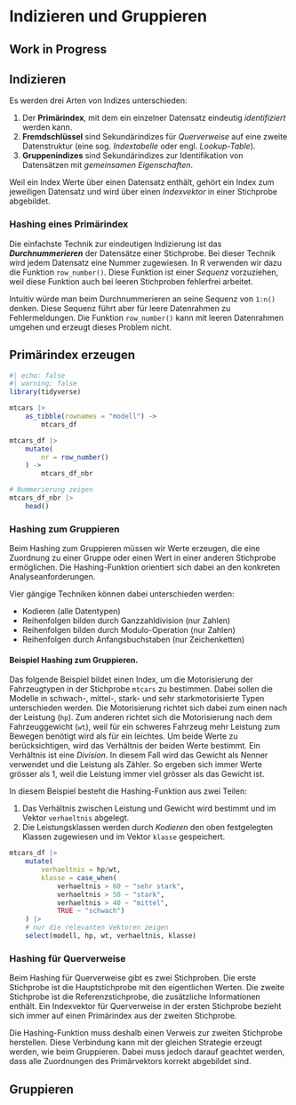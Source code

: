 # Indizieren und Gruppieren {#sec-chapter-indizieren-gruppieren}

::: {.callout-warning}
## Work in Progress
::: 

## Indizieren

Es werden drei Arten von Indizes unterschieden: 

1. Der **Primärindex**, mit dem ein einzelner Datensatz eindeutig *identifiziert* werden kann. 
2. **Fremdschlüssel** sind Sekundärindizes für *Querverweise* auf eine zweite Datenstruktur (eine sog. *Indextabelle* oder engl. *Lookup-Table*).
3. **Gruppenindizes** sind Sekundärindizes zur Identifikation von Datensätzen mit *gemeinsamen Eigenschaften*.

Weil ein Index Werte über einen Datensatz enthält, gehört ein Index zum jeweiligen Datensatz und wird über einen *Indexvektor* in einer Stichprobe abgebildet.

### Hashing eines Primärindex

Die einfachste Technik zur eindeutigen Indizierung ist das ***Durchnummerieren*** der Datensätze einer Stichprobe. Bei dieser Technik wird jedem Datensatz eine Nummer zugewiesen. In R verwenden wir dazu die Funktion `row_number()`. Diese Funktion ist einer *Sequenz* vorzuziehen, weil diese Funktion auch bei leeren Stichproben fehlerfrei arbeitet.

::: {.callout-warning}
Intuitiv würde man beim Durchnummerieren an seine Sequenz von `1:n()` denken. Diese Sequenz führt aber für leere Datenrahmen zu Fehlermeldungen. Die Funktion `row_number()` kann mit leeren Datenrahmen umgehen und erzeugt dieses Problem nicht.
::: 

::: {#exm-durchnummerieren}
## Primärindex erzeugen
```r
#| echo: false
#| warning: false
library(tidyverse)
```

```r
mtcars |> 
    as_tibble(rownames = "modell") ->
        mtcars_df

mtcars_df |> 
    mutate(
        nr = row_number()
    ) -> 
        mtcars_df_nbr

# Nummerierung zeigen
mtcars_df_nbr |> 
    head()

```
:::

### Hashing zum Gruppieren

Beim Hashing zum Gruppieren müssen wir Werte erzeugen, die eine Zuordnung zu einer Gruppe oder einen Wert in einer anderen Stichprobe ermöglichen. Die Hashing-Funktion orientiert sich dabei an den konkreten Analyseanforderungen. 

Vier gängige Techniken können dabei unterschieden werden: 

- Kodieren (alle Datentypen)
- Reihenfolgen bilden durch Ganzzahldivision (nur Zahlen)
- Reihenfolgen bilden durch Modulo-Operation (nur Zahlen)
- Reihenfolgen durch Anfangsbuchstaben (nur Zeichenketten)

#### Beispiel Hashing zum Gruppieren.

Das folgende Beispiel bildet einen Index, um die Motorisierung der Fahrzeugtypen in der Stichprobe `mtcars` zu bestimmen. Dabei sollen die Modelle in schwach-, mittel-, stark- und sehr starkmotorisierte Typen unterschieden werden. Die Motorisierung richtet sich dabei zum einen nach der Leistung (`hp`). Zum anderen richtet sich die Motorisierung nach dem Fahrzeuggewicht (`wt`), weil für ein schweres Fahrzeug mehr Leistung zum Bewegen benötigt wird als für ein leichtes. Um beide Werte zu berücksichtigen, wird das Verhältnis der beiden Werte bestimmt. Ein Verhältnis ist eine *Division*. In diesem Fall wird das Gewicht als Nenner verwendet und die Leistung als Zähler. So ergeben sich immer Werte grösser als 1, weil die Leistung immer viel grösser als das Gewicht ist.

In diesem Beispiel besteht die Hashing-Funktion aus zwei Teilen: 

1. Das Verhältnis zwischen Leistung und Gewicht wird bestimmt und im Vektor `verhaeltnis` abgelegt. 
2. Die Leistungsklassen werden durch *Kodieren* den oben festgelegten Klassen zugewiesen und im Vektor `klasse` gespeichert.

```r
mtcars_df |> 
    mutate(
        verhaeltnis = hp/wt, 
        klasse = case_when( 
            verhaeltnis > 60 ~ "sehr stark",
            verhaeltnis > 50 ~ "stark", 
            verhaeltnis > 40 ~ "mittel", 
            TRUE ~ "schwach") 
    ) |>
    # nur die relevanten Vektoren zeigen
    select(modell, hp, wt, verhaeltnis, klasse)
```


### Hashing für Querverweise

Beim Hashing für Querverweise gibt es zwei Stichproben. Die erste Stichprobe ist die Hauptstichprobe mit den eigentlichen Werten. Die zweite Stichprobe ist die Referenzstichprobe, die zusätzliche Informationen enthält. Ein Indexvektor für Querverweise in der ersten Stichprobe bezieht sich immer auf einen Primärindex aus der zweiten Stichprobe.

Die Hashing-Funktion muss deshalb einen Verweis zur zweiten Stichprobe herstellen. Diese Verbindung kann mit der gleichen Strategie erzeugt werden, wie beim Gruppieren. Dabei muss jedoch darauf geachtet werden, dass alle Zuordnungen des Primärvektors korrekt abgebildet sind. 

## Gruppieren

